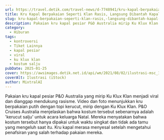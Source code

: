 ```yaml
---
url: https://travel.detik.com/travel-news/d-7748941/kru-kapal-berpakaian-seperti-klan-rasis-langsung-dibantah-kapal-pesiar
title: Kru Kapal Berpakaian Seperti Klan Rasis, Langsung Dibantah Kapal Pesiar
slug: kru-kapal-berpakaian-seperti-klan-rasis,-langsung-dibantah-kapal-pesiar
description: Pakaian kru kapal pesiar P&O Australia mirip Ku Klux Klan viral hingga dianggap mendukung rasisme. Manajemen kapal pesiar menampik tuduhan itu.
category:
  - Hiburan
tags:
  - kontroversi
  - Tiket Lainnya
  - kapal pesiar
  - viral
  - ku klux klan
  - kostum salju
pubDate: 2025-01-25
cover: https://awsimages.detik.net.id/api/wm/2021/08/02/ilustrasi-msc_169.jpeg?wid=54&w=650&v=1&t=jpeg
coverAlt: Ilustrasi (iStock)
author: MixtralAI
---
```

Pakaian kru kapal pesiar P&O Australia yang mirip Ku Klux Klan menjadi viral dan dianggap mendukung rasisme. Video dan foto menunjukkan kru berpakaian putih dengan topi kerucut, mirip dengan Ku Klux Klan. P&O Cruises Australia menjelaskan bahwa kostum tersebut sebenarnya adalah 'kerucut salju' untuk acara keluarga Natal. Mereka menyatakan bahwa kostum tersebut hanya dipakai untuk waktu singkat dan tidak ada tamu yang mengeluh saat itu. Kru kapal merasa menyesal setelah mengetahui penafsiran yang salah terhadap pakaian mereka.

